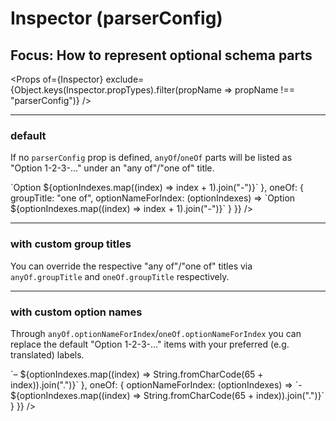 



<Meta title="Inspector (parserConfig)" component={Inspector} />

# Inspector (parserConfig)
## Focus: How to represent optional schema parts

<Props of={Inspector} exclude={Object.keys(Inspector.propTypes).filter(propName => propName !== "parserConfig")} />

----

### default
If no `parserConfig` prop is defined, `anyOf`/`oneOf` parts will be listed as "Option 1-2-3-..." under an "any of"/"one of" title.

<Preview>
    <Story name="default">
        <Inspector
            schemas={{
                Person: personSchema,
                Shop: shopSelectionSchema
            }}
            defaultSelectedItems={["Shop", "inventory", "[0]"]}
            // the default props (i.e. same as if you leave them out)
            parserConfig={{
                anyOf: {
                    groupTitle: "any of",
                    optionNameForIndex: (optionIndexes) => `Option ${optionIndexes.map((index) => index + 1).join("-")}`
                },
                oneOf: {
                    groupTitle: "one of",
                    optionNameForIndex: (optionIndexes) => `Option ${optionIndexes.map((index) => index + 1).join("-")}`
                }
            }}
        />
    </Story>
</Preview>

----

### with custom group titles
You can override the respective "any of"/"one of" titles via `anyOf.groupTitle` and `oneOf.groupTitle` respectively.

<Preview>
    <Story name="with custom group titles">
        <Inspector
            schemas={{
                Person: personSchema,
                Shop: shopSelectionSchema
            }}
            defaultSelectedItems={["Shop", "inventory", "[0]"]}
            // customise/translate title above optional parts of a schema
            parserConfig={{
                anyOf: {
                    groupTitle: "at least one of:"
                },
                oneOf: {
                    groupTitle: "exactly one of:"
                }
            }}
        />
    </Story>
</Preview>

----

### with custom option names
Through `anyOf.optionNameForIndex`/`oneOf.optionNameForIndex` you can replace the default "Option 1-2-3-..." items with your preferred (e.g. translated) labels.

<Preview>
    <Story name="with custom option names">
        <Inspector
            schemas={{
                Person: personSchema,
                Shop: shopSelectionSchema
            }}
            defaultSelectedItems={["Shop", "inventory", "[0]"]}
            // ideally, these functions should be declared separately to avoid unnecessary re-rendering
            parserConfig={{
                anyOf: {
                    optionNameForIndex: (optionIndexes) => `– ${optionIndexes.map((index) => String.fromCharCode(65 + index)).join(".")}`
                },
                oneOf: {
                    optionNameForIndex: (optionIndexes) => `- ${optionIndexes.map((index) => String.fromCharCode(65 + index)).join(".")}`
                }
            }}
        />
    </Story>
</Preview>
